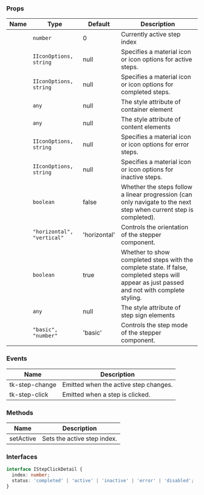 
### Props

| Name | Type | Default | Description |
| ---- | ---- | ------- | ----------- |
| <TkBadge label="active" variant="primary" size="large" type="filledlight"/> | <code>number</code> | 0 | Currently active step index |
| <TkBadge label="activeIcon" variant="primary" size="large" type="filledlight"/> | <code>IIconOptions, string</code> | null | Specifies a material icon or icon options for active steps. |
| <TkBadge label="completeIcon" variant="primary" size="large" type="filledlight"/> | <code>IIconOptions, string</code> | null | Specifies a material icon or icon options for completed steps. |
| <TkBadge label="containerStyle" variant="primary" size="large" type="filledlight"/> | <code>any</code> | null | The style attribute of container element |
| <TkBadge label="contentStyle" variant="primary" size="large" type="filledlight"/> | <code>any</code> | null | The style attribute of content elements |
| <TkBadge label="errorIcon" variant="primary" size="large" type="filledlight"/> | <code>IIconOptions, string</code> | null | Specifies a material icon or icon options for error steps. |
| <TkBadge label="inactiveIcon" variant="primary" size="large" type="filledlight"/> | <code>IIconOptions, string</code> | null | Specifies a material icon or icon options for inactive steps. |
| <TkBadge label="linear" variant="primary" size="large" type="filledlight"/> | <code>boolean</code> | false | Whether the steps follow a linear progression (can only navigate to the next step when current step is completed). |
| <TkBadge label="orientation" variant="primary" size="large" type="filledlight"/> | <code>"horizontal", "vertical"</code> | 'horizontal' | Controls the orientation of the stepper component. |
| <TkBadge label="showCompleteState" variant="primary" size="large" type="filledlight"/> | <code>boolean</code> | true | Whether to show completed steps with the complete state. If false, completed steps will appear as just passed and not with complete styling. |
| <TkBadge label="signStyle" variant="primary" size="large" type="filledlight"/> | <code>any</code> | null | The style attribute of step sign elements |
| <TkBadge label="stepMode" variant="primary" size="large" type="filledlight"/> | <code>"basic", "number"</code> | 'basic' | Controls the step mode of the stepper component. |

### Events

| Name | Description |
| ---- | ----------- |
| tk-step-change | Emitted when the active step changes. |
| tk-step-click | Emitted when a step is clicked. |

### Methods

| Name | Description |
| ---- | ----------- |
| setActive | Sets the active step index. |

### Interfaces



```typescript
interface IStepClickDetail {
  index: number;
  status: 'completed' | 'active' | 'inactive' | 'error' | 'disabled';
}
```

